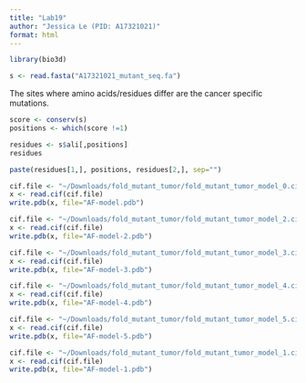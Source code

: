 ```yaml
---
title: "Lab19"
author: "Jessica Le (PID: A17321021)"
format: html
---
```


```r
library(bio3d)
```

```r
s <- read.fasta("A17321021_mutant_seq.fa")
```

The sites where amino acids/residues differ are the cancer specific mutations. 

```r
score <- conserv(s)
positions <- which(score !=1)
```

```r
residues <- s$ali[,positions]
residues
```

```r
paste(residues[1,], positions, residues[2,], sep="")
```

```r
cif.file <- "~/Downloads/fold_mutant_tumor/fold_mutant_tumor_model_0.cif"
x <- read.cif(cif.file)
write.pdb(x, file="AF-model.pdb")
```

```r
cif.file <- "~/Downloads/fold_mutant_tumor/fold_mutant_tumor_model_2.cif"
x <- read.cif(cif.file)
write.pdb(x, file="AF-model-2.pdb")
```

```r
cif.file <- "~/Downloads/fold_mutant_tumor/fold_mutant_tumor_model_3.cif"
x <- read.cif(cif.file)
write.pdb(x, file="AF-model-3.pdb")
```

```r
cif.file <- "~/Downloads/fold_mutant_tumor/fold_mutant_tumor_model_4.cif"
x <- read.cif(cif.file)
write.pdb(x, file="AF-model-4.pdb")
```

```r
cif.file <- "~/Downloads/fold_mutant_tumor/fold_mutant_tumor_model_5.cif"
x <- read.cif(cif.file)
write.pdb(x, file="AF-model-5.pdb")
```
```r
cif.file <- "~/Downloads/fold_mutant_tumor/fold_mutant_tumor_model_1.cif"
x <- read.cif(cif.file)
write.pdb(x, file="AF-model-1.pdb")
```

